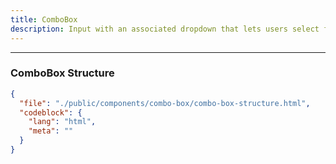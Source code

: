 ```yaml
---
title: ComboBox
description: Input with an associated dropdown that lets users select from a predefined list or enter custom values.
---
```


<ComponentPreview src="/combo-box/combo-box" />

---

### ComboBox Structure

```json doc-gen:file
{
  "file": "./public/components/combo-box/combo-box-structure.html",
  "codeblock": {
    "lang": "html",
    "meta": ""
  }
}
```